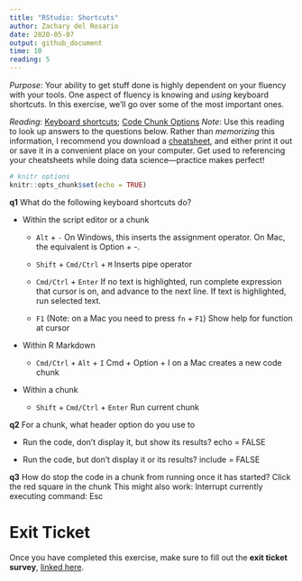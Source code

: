 ```yaml
---
title: "RStudio: Shortcuts"
author: Zachary del Rosario
date: 2020-05-07
output: github_document
time: 10
reading: 5
---
```


*Purpose*: Your ability to get stuff done is highly dependent on your fluency
with your tools. One aspect of fluency is knowing and *using* keyboard
shortcuts. In this exercise, we'll go over some of the most important ones.

*Reading*: [Keyboard
shortcuts](https://support.rstudio.com/hc/en-us/articles/200711853-Keyboard-Shortcuts); [Code Chunk Options](https://rmarkdown.rstudio.com/lesson-3.html)
*Note*: Use this reading to look up answers to the questions below. Rather than
*memorizing* this information, I recommend you download a
[cheatsheet](https://rstudio.com/wp-content/uploads/2016/01/rstudio-IDE-cheatsheet.pdf),
and either print it out or save it in a convenient place on your computer. Get
used to referencing your cheatsheets while doing data science---practice makes
perfect!

```r
# knitr options
knitr::opts_chunk$set(echo = TRUE)
```

__q1__ What do the following keyboard shortcuts do?

* Within the script editor or a chunk

    * `Alt` + `-`
    On Windows, this inserts the assignment operator. On Mac, the equivalent is Option + -.

    * `Shift` + `Cmd/Ctrl` + `M`
    Inserts pipe operator


    * `Cmd/Ctrl` + `Enter`
    If no text is highlighted, run complete expression that cursor is
        on, and advance to the next line. If text is highlighted, run
        selected text.


    * `F1` (Note: on a Mac you need to press `fn` + `F1`)
    Show help for function at cursor

* Within R Markdown

    * `Cmd/Ctrl` + `Alt` + `I`
    Cmd + Option + I on a Mac creates a new code chunk

* Within a chunk

    * `Shift` + `Cmd/Ctrl` + `Enter`
    Run current chunk

__q2__ For a chunk, what header option do you use to

* Run the code, don't display it, but show its results?
echo = FALSE


* Run the code, but don't display it or its results?
include = FALSE

__q3__ How do stop the code in a chunk from running once it has started?
Click the red square in the chunk
This might also work: Interrupt currently executing command: Esc


<!-- include-exit-ticket -->
# Exit Ticket
<!-- -------------------------------------------------- -->

Once you have completed this exercise, make sure to fill out the **exit ticket survey**, [linked here](https://docs.google.com/forms/d/e/1FAIpQLSeuq2LFIwWcm05e8-JU84A3irdEL7JkXhMq5Xtoalib36LFHw/viewform?usp=pp_url&entry.693978880=e-setup04-rstudio-shortcuts-assignment.Rmd).
